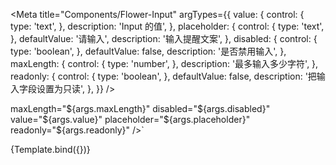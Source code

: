 
<Meta
  title="Components/Flower-Input"
  argTypes={{
    value: {
      control: {
        type: 'text',
      },
      description: 'Input 的值',
    },
    placeholder: {
      control: {
        type: 'text',
      },
      defaultValue: '请输入',
      description: '输入提醒文案',
    },
    disabled: {
      control: {
        type: 'boolean',
      },
      defaultValue: false,
      description: '是否禁用输入',
    },
    maxLength: {
      control: {
        type: 'number',
      },
      description: '最多输入多少字符',
    },
    readonly: {
      control: {
        type: 'boolean',
      },
      defaultValue: false,
      description: '把输入字段设置为只读',
    },
  }}
/>

  maxLength="${args.maxLength}"
  disabled="${args.disabled}"
  value="${args.value}"
  placeholder="${args.placeholder}"
  readonly="${args.readonly}"
/>`

<Canvas columns={2} withToolbar>
  <Story name="Default" args={{}}>
    {Template.bind({})}
  </Story>
</Canvas>

<ArgsTable story="Default" />
